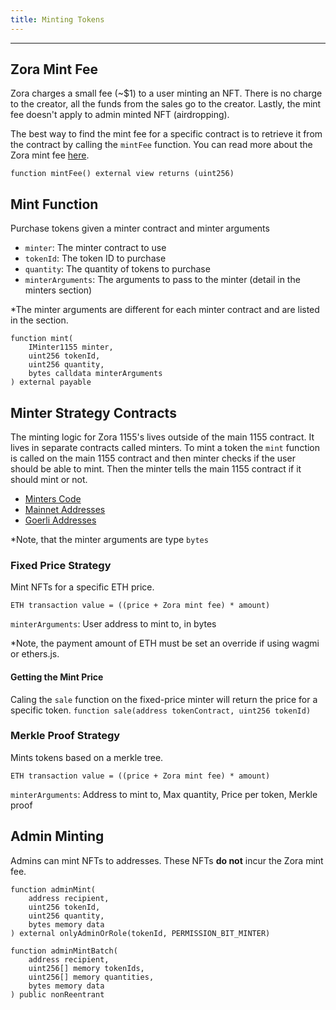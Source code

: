 ```yaml
---
title: Minting Tokens
---
```

---

## Zora Mint Fee
Zora charges a small fee (~$1) to a user minting an NFT. 
There is no charge to the creator, all the funds from the sales go to the creator.
Lastly, the mint fee doesn't apply to admin minted NFT (airdropping).

The best way to find the mint fee for a specific contract is to retrieve it from the contract by calling the `mintFee` function.
You can read more about the Zora mint fee [here](https://support.zora.co/en/articles/4981037-zora-mint-fees).

`function mintFee() external view returns (uint256)`

## Mint Function

Purchase tokens given a minter contract and minter arguments
- `minter`: The minter contract to use
- `tokenId`: The token ID to purchase
- `quantity`: The quantity of tokens to purchase
- `minterArguments`: The arguments to pass to the minter (detail in the minters section)

*The minter arguments are different for each minter contract and are listed in the section.
```
function mint(
    IMinter1155 minter, 
    uint256 tokenId, 
    uint256 quantity, 
    bytes calldata minterArguments
) external payable 
```

## Minter Strategy Contracts
The minting logic for Zora 1155's lives outside of the main 1155 contract. 
It lives in separate contracts called minters. 
To mint a token the `mint` function is called on the main 1155 contract and then minter checks if the user should be able to mint.
Then the minter tells the main 1155 contract if it should mint or not.

- [Minters Code](https://github.com/ourzora/zora-creator-contracts/tree/main/src/minters)
- [Mainnet Addresses](https://github.com/ourzora/zora-creator-contracts/blob/main/addresses/1.json)
- [Goerli Addresses](https://github.com/ourzora/zora-creator-contracts/blob/main/addresses/5.json)

*Note, that the minter arguments are type `bytes`

### Fixed Price Strategy 
Mint NFTs for a specific ETH price. 

`ETH transaction value = ((price + Zora mint fee) * amount)`

`minterArguments`: User address to mint to, in bytes

*Note, the payment amount of ETH must be set an override if using wagmi or ethers.js. 

#### Getting the Mint Price 
Caling the `sale` function on the fixed-price minter will return the price for a specific token.
`function sale(address tokenContract, uint256 tokenId) ` 

### Merkle Proof Strategy
Mints tokens based on a merkle tree.

`ETH transaction value = ((price + Zora mint fee) * amount)`

`minterArguments`: Address to mint to, Max quantity, Price per token, Merkle proof

## Admin Minting

Admins can mint NFTs to addresses. These NFTs **do not** incur the Zora mint fee.

```
function adminMint(
    address recipient, 
    uint256 tokenId, 
    uint256 quantity, 
    bytes memory data
) external onlyAdminOrRole(tokenId, PERMISSION_BIT_MINTER)
```

```
function adminMintBatch(
    address recipient, 
    uint256[] memory tokenIds, 
    uint256[] memory quantities, 
    bytes memory data
) public nonReentrant
```
